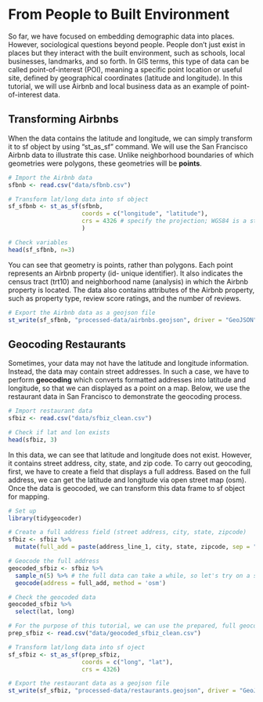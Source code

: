# From People to Built Environment


So far, we have focused on embedding demographic data into places. However, sociological questions beyond people. People don't just exist in places but they interact with the built environment, such as schools, local businesses, landmarks, and so forth. In GIS terms, this type of data can be called point-of-interest (POI), meaning a specific point location or useful site, defined by geographical coordinates (latitude and longitude). In this tutorial, we will use Airbnb and local business data as an example of point-of-interest data.

## Transforming Airbnbs

When the data contains the latitude and longitude, we can simply transform it to sf object by using "st_as_sf" command. We will use the San Francisco Airbnb data to illustrate this case. Unlike neighborhood boundaries of which geometries were polygons, these geometries will be **points**.

```r
# Import the Airbnb data
sfbnb <- read.csv("data/sfbnb.csv")

# Transform lat/long data into sf object
sf_sfbnb <- st_as_sf(sfbnb, 
                     coords = c("longitude", "latitude"), 
                     crs = 4326 # specify the projection; WGS84 is a standard projection for global mapping. 
                     )
```

```r
# Check variables
head(sf_sfbnb, n=3)
```

You can see that geometry is points, rather than polygons. Each point represents an Airbnb property (id- unique identifier). It also indicates the census tract (trt10) and neighborhood name (analysis) in which the Airbnb  property is located. The data also contains attributes of the Airbnb property, such as property type, review score ratings, and the number of reviews.

```r
# Export the Airbnb data as a geojson file
st_write(sf_sfbnb, "processed-data/airbnbs.geojson", driver = "GeoJSON", delete_dsn = TRUE)
```


## Geocoding Restaurants

Sometimes, your data may not have the latitude and longitude information. Instead, the data may contain street addresses. In such a case, we have to perform **geocoding** which converts formatted addresses into latitude and longitude, so that we can displayed as a point on a map. Below, we use the restaurant data in San Francisco to demonstrate the geocoding process.

```r
# Import restaurant data
sfbiz <- read.csv("data/sfbiz_clean.csv") 

# Check if lat and lon exists
head(sfbiz, 3)
```

In this data, we can see that latitude and longitude does not exist. However, it contains street address, city, state, and zip code. To carry out geocoding, first, we have to create a field that displays a full address. Based on the full address, we can get the latitude and longitude via open street map (osm). Once the data is geocoded, we can transform this data frame to sf object for mapping.

```r
# Set up
library(tidygeocoder)

# Create a full address field (street address, city, state, zipcode)
sfbiz <- sfbiz %>%
  mutate(full_add = paste(address_line_1, city, state, zipcode, sep = ", "))

# Geocode the full address
geocoded_sfbiz <- sfbiz %>%
  sample_n(5) %>% # the full data can take a while, so let's try on a smaller sample
  geocode(address = full_add, method = 'osm')

# Check the geocoded data
geocoded_sfbiz %>%
  select(lat, long)
```

```r
# For the purpose of this tutorial, we can use the prepared, full geocoded data
prep_sfbiz <- read.csv("data/geocoded_sfbiz_clean.csv") 

# Transform lat/long data into sf oject
sf_sfbiz <- st_as_sf(prep_sfbiz, 
                     coords = c("long", "lat"), 
                     crs = 4326)
```

```r
# Export the restaurant data as a geojson file
st_write(sf_sfbiz, "processed-data/restaurants.geojson", driver = "GeoJSON", delete_dsn = TRUE)
```


